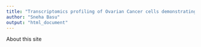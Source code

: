 ```yaml
---
title: "Transcriptomics profiling of Ovarian Cancer cells demonstrating differential lncRNA and mRNA expression"
author: "Sneha Basu"
output: "html_document"
---
```


About this site
